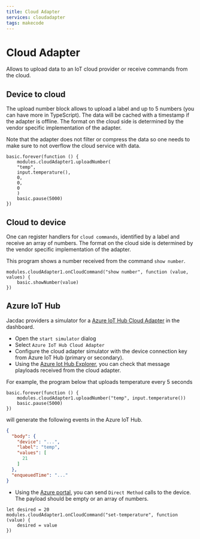 ```yaml
---
title: Cloud Adapter
services: cloudadapter
tags: makecode
---
```


# Cloud Adapter

Allows to upload data to an IoT cloud provider or receive commands from the cloud.

## Device to cloud

The upload number block allows to upload a label and up to 5 numbers (you can have more in TypeScript).
The data will be cached with a timestamp if the adapter is offline. The format on the cloud side is determined by the vendor specific implementation of the adapter.

Note that the adapter does not filter or compress the data so one needs to make sure to not overflow the cloud service with data.

```blocks
basic.forever(function () {
    modules.cloudAdapter1.uploadNumber(
    "temp",
    input.temperature(),
    0,
    0,
    0
    )
    basic.pause(5000)
})
```

## Cloud to device

One can register handlers for `cloud commands`, identified by a label and receive an array of numbers.
The format on the cloud side is determined by the vendor specific implementation of the adapter.

This program shows a number received from the command `show number`.
```blocks
modules.cloudAdapter1.onCloudCommand("show number", function (value, values) {
    basic.showNumber(value)
})
```

## Azure IoT Hub

Jacdac providers a simulator for a [Azure IoT Hub Cloud Adapter](https://docs.microsoft.com/en-us/azure/iot-hub/) in the dashboard. 

* Open the `start simulator` dialog
* Select `Azure IoT Hub Cloud Adapter`
* Configure the cloud adapter simulator with the device connection key from Azure IoT Hub (primary or secondary).
* Using the [Azure Iot Hub Explorer](https://github.com/Azure/azure-iot-explorer/releases), you can check that message playloads received from the cloud adapter.

For example, the program below that uploads temperature every 5 seconds

```blocks
basic.forever(function () {
    modules.cloudAdapter1.uploadNumber("temp", input.temperature())
    basic.pause(5000)
})
```

will generate the following events in the Azure IoT Hub.

```json
{
  "body": {
    "device": "...",
    "label": "temp",
    "values": [
      21
    ]
  },
  "enqueuedTime": "..."
}
```

* Using the [Azure portal](https://portal.azure.com), you can send `Direct Method` calls to the device. The payload should be empty or an array of numbers.

```blocks
let desired = 20
modules.cloudAdapter1.onCloudCommand("set-temperature", function (value) {
    desired = value
})
```

<MakeCodeExtensionFooter serviceName="cloudadapter" />